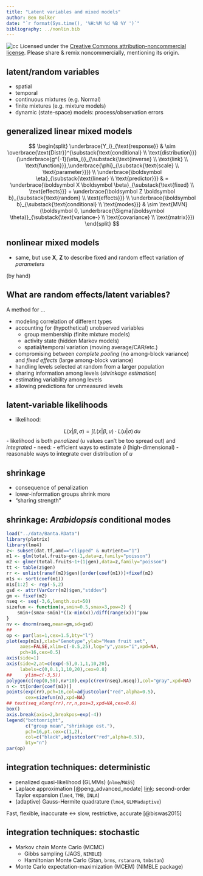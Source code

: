 ```yaml
---
title: "Latent variables and mixed models"
author: Ben Bolker
date: "`r format(Sys.time(), '%H:%M %d %B %Y ')`"
bibliography: ../nonlin.bib
---
```


![cc](pix/cc-attrib-nc.png)
Licensed under the 
[Creative Commons attribution-noncommercial license](http://creativecommons.org/licenses/by-nc/3.0/).
Please share \& remix noncommercially, mentioning its origin.

## latent/random variables

- spatial
- temporal
- continuous mixtures (e.g. Normal)
- finite mixtures (e.g. mixture models)
- dynamic (state-space) models: process/observation errors

## generalized linear mixed models

$$
\begin{split}
\underbrace{Y_i}_{\text{response}} & \sim \overbrace{\text{Distr}}^{\substack{\text{conditional} \\ \text{distribution}}}(\underbrace{g^{-1}(\eta_i)}_{\substack{\text{inverse} \\ \text{link} \\ \text{function}}},\underbrace{\phi}_{\substack{\text{scale} \\ \text{parameter}}}) \\
\underbrace{\boldsymbol \eta}_{\substack{\text{linear} \\ \text{predictor}}} & 
 = 
\underbrace{\boldsymbol X \boldsymbol \beta}_{\substack{\text{fixed} \\ \text{effects}}} + 
\underbrace{\boldsymbol Z \boldsymbol b}_{\substack{\text{random} \\ \text{effects}}}
\\
\underbrace{\boldsymbol b}_{\substack{\text{conditional} \\ \text{modes}}}  & 
\sim \text{MVN}(\boldsymbol 0, \underbrace{\Sigma(\boldsymbol \theta)}_{\substack{\text{variance-} \\ \text{covariance} \\ \text{matrix}}})
\end{split}
$$

## nonlinear mixed models

- same, but use $\boldsymbol X$, $\boldsymbol Z$ to describe fixed and random effect variation *of parameters*

(by hand)

## What are random effects/latent variables?

A method for …

- modeling correlation of different types
- accounting for (hypothetical) unobserved variables
    - group membership (finite mixture models)
	- activity state (hidden Markov models)
	- spatial/temporal variation (moving average/CAR/etc.)
- compromising between *complete pooling* (no among-block variance) and *fixed effects* (large among-block variance)
- handling levels selected at random from a larger population
- sharing information among levels (*shrinkage estimation*)
- estimating variability among levels
- allowing predictions for unmeasured levels
 
## latent-variable likelihoods

- likelihood:

$$L(x|\beta,\sigma) = \int L(x|\beta,u) \cdot L(u|\sigma) \, du$$
- likelihood is both *penalized* ($u$ values can't be too spread out) and *integrated* 
- need:
     - efficient ways to estimate $\hat u$ (high-dimensional)
	 - reasonable ways to integrate over distribution of $u$

## shrinkage

- consequence of penalization
- lower-information groups shrink more
- "sharing strength"

## shrinkage: *Arabidopsis* conditional modes

```r
load("../data/Banta.RData")
library(plotrix)
library(lme4)
z<- subset(dat.tf,amd=="clipped" & nutrient=="1")
m1 <- glm(total.fruits~gen-1,data=z,family="poisson")
m2 <- glmer(total.fruits~1+(1|gen),data=z,family="poisson")
tt <- table(z$gen)
rr <- unlist(ranef(m2)$gen)[order(coef(m1))]+fixef(m2)
m1s <- sort(coef(m1))
m1s[1:2] <- rep(-5,2)
gsd <- attr(VarCorr(m2)$gen,"stddev")
gm <- fixef(m2)
nseq <- seq(-3,6,length.out=50)
sizefun <- function(x,smin=0.5,smax=3,pow=2) {
    smin+(smax-smin)*((x-min(x))/diff(range(x)))^pow
}
nv <- dnorm(nseq,mean=gm,sd=gsd)
##
op <- par(las=1,cex=1.5,bty="l")
plot(exp(m1s),xlab="Genotype",ylab="Mean fruit set",
     axes=FALSE,xlim=c(-0.5,25),log="y",yaxs="i",xpd=NA,
     pch=16,cex=0.5)
axis(side=1)
axis(side=2,at=c(exp(-5),0.1,1,10,20),
     labels=c(0,0.1,1,10,20),cex=0.8)
##     ylim=c(-3,5))
polygon(c(rep(0,50),nv*10),exp(c(rev(nseq),nseq)),col="gray",xpd=NA)
n <- tt[order(coef(m1))]
points(exp(rr),pch=16,col=adjustcolor("red",alpha=0.5),
       cex=sizefun(n),xpd=NA)
## text(seq_along(rr),rr,n,pos=3,xpd=NA,cex=0.6)
box()
axis.break(axis=2,breakpos=exp(-4))
legend("bottomright",
       c("group mean","shrinkage est."),
       pch=16,pt.cex=c(1,2),
       col=c("black",adjustcolor("red",alpha=0.5)),
       bty="n")
par(op)
```

## integration techniques: deterministic

- penalized quasi-likelihood (GLMMs) (`nlme`/`MASS`)
- Laplace approximation [@peng_advanced_nodate] [link](https://bookdown.org/rdpeng/advstatcomp/laplace-approximation.html#computing-the-posterior-mean): second-order Taylor expansion (`lme4`, `TMB`, `INLA`)
- (adaptive) Gauss-Hermite quadrature (`lme4`, `GLMMadaptive`)

Fast, flexible, inaccurate $\leftrightarrow$ slow, restrictive, accurate [@biswas2015]

## integration techniques: stochastic

- Markov chain Monte Carlo (MCMC) 
     - Gibbs sampling (JAGS, `NIMBLE`)
	 - Hamiltonian Monte Carlo (Stan, `brms`, `rstanarm`, `tmbstan`)
- Monte Carlo expectation-maximization (MCEM) (NIMBLE package)

